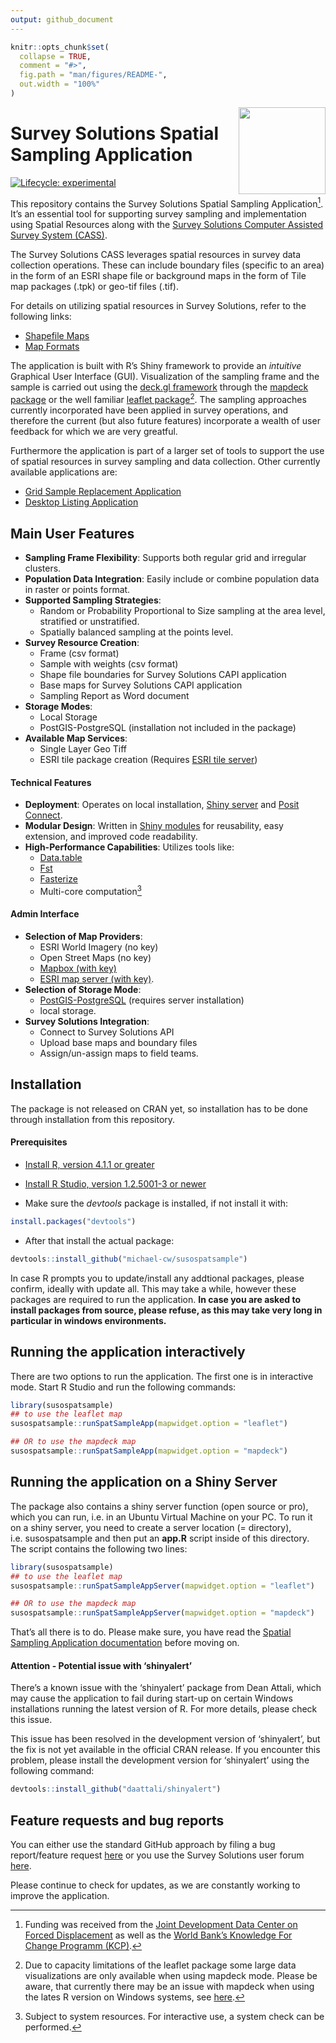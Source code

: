 ```yaml
---
output: github_document
---
```


<!-- README.md is generated from README.Rmd. Please edit that file -->

```r
knitr::opts_chunk$set(
  collapse = TRUE,
  comment = "#>",
  fig.path = "man/figures/README-",
  out.width = "100%"
)
```

<a href='https://docs.mysurvey.solutions/'><img src="man/img/susospatial.png" align="right" height="139"/></a>
 
# Survey Solutions Spatial Sampling Application

<!-- badges: start -->
[![Lifecycle: experimental](https://img.shields.io/badge/lifecycle-experimental-orange.svg)](https://lifecycle.r-lib.org/articles/stages.html#experimental)
<!-- badges: end -->

<div align="justify">
This repository contains the Survey Solutions Spatial Sampling Application[^1]. It's an essential tool for supporting survey sampling and implementation using Spatial Resources along with the [Survey Solutions Computer Assisted Survey System (CASS)](https://mysurvey.solutions/en/).

The Survey Solutions CASS leverages spatial resources in survey data collection operations. These can include boundary files (specific to an area) in the form of an ESRI shape file or background maps in the form of Tile map packages (.tpk) or geo-tif files (.tif).

For details on utilizing spatial resources in Survey Solutions, refer to the following links:

- [Shapefile Maps](https://docs.mysurvey.solutions/interviewer/special/shape-file-overlay/)
- [Map Formats](https://docs.mysurvey.solutions/headquarters/mapsmanage/map-formats/)

The application is built with R's Shiny framework to provide an *intuitive* Graphical User Interface (GUI). Visualization of the sampling frame and the sample is carried out using the [deck.gl framework](https://deck.gl) through the [mapdeck package](https://cran.r-project.org/web/packages/mapdeck/vignettes/mapdeck.html) or the well familiar [leaflet package](https://rstudio.github.io/leaflet/)[^2]. The sampling approaches currently incorporated have been applied in survey operations, and therefore the current (but also future features) incorporate a wealth of user feedback for which we are very greatful.

Furthermore the application is part of a larger set of tools to support the use of spatial resources in survey sampling and data collection. Other currently available applications are:

- [Grid Sample Replacement Application](https://github.com/michael-cw/susogrdframe)
- [Desktop Listing Application](https://github.com/michael-cw/susolisting)


## Main User Features

- **Sampling Frame Flexibility**: Supports both regular grid and irregular clusters.
- **Population Data Integration**: Easily include or combine population data in raster or points format.
- **Supported Sampling Strategies**:
    - Random or Probability Proportional to Size sampling at the area level, stratified or unstratified.
    - Spatially balanced sampling at the points level.
- **Survey Resource Creation**: 
    - Frame (csv format)
    - Sample with weights (csv format)
    - Shape file boundaries for Survey Solutions CAPI application
    - Base maps for Survey Solutions CAPI application
    - Sampling Report as Word document
- **Storage Modes**:
    - Local Storage
    - PostGIS-PostgreSQL (installation not included in the package)
- **Available Map Services**:
    - Single Layer Geo Tiff
    - ESRI tile package creation (Requires [ESRI tile server](https://developers.arcgis.com/documentation/mapping-apis-and-services/data-hosting/services/image-tile-service/))
    

#### Technical Features

- **Deployment**: Operates on local installation, [Shiny server](https://posit.co/products/open-source/shinyserver/) and [Posit Connect](https://posit.co/products/enterprise/connect/).
- **Modular Design**: Written in [Shiny modules](https://shiny.posit.co/r/articles/improve/modules/) for reusability, easy extension, and improved code readability.
- **High-Performance Capabilities**: Utilizes tools like:
    - [Data.table](https://cran.r-project.org/web/packages/data.table/vignettes/datatable-intro.html) 
    - [Fst](http://www.fstpackage.org/)
    - [Fasterize](https://cran.r-project.org/web/packages/fasterize/vignettes/using-fasterize.html)
    - Multi-core computation[^3] 

#### Admin Interface

- **Selection of Map Providers**: 
    - ESRI World Imagery (no key) 
    - Open Street Maps (no key) 
    - [Mapbox (with key)](https://www.mapbox.com/)
    - [ESRI map server (with key)](https://developers.arcgis.com/documentation/mapping-apis-and-services/data-hosting/services/image-tile-service/).
- **Selection of Storage Mode**: 
    - [PostGIS-PostgreSQL](https://postgis.net/) (requires server installation)
    - local storage.
- **Survey Solutions Integration**:
    - Connect to Survey Solutions API
    - Upload base maps and boundary files
    - Assign/un-assign maps to field teams.


## Installation

The package is not released on CRAN yet, so installation has to be done through installation from this repository.

#### Prerequisites

* [Install R, version 4.1.1 or greater](https://cran.r-project.org/mirrors.html)

* [Install R Studio, version 1.2.5001-3 or newer](https://posit.co/download/rstudio-desktop/)

* Make sure the *devtools* package is installed, if not install it with:

```r
install.packages("devtools")

```

* After that install the actual package:

```r
devtools::install_github("michael-cw/susospatsample")

```

In case R prompts you to update/install any addtional packages, please confirm, ideally with update all. This may take a while, however these packages are required to run the application. **In case you are asked to install packages from source, please refuse, as this may take very long in particular in windows environments.**



## Running the application interactively

There are two options to run the application. The first one is in interactive mode. Start R Studio and run the following commands:


```r
library(susospatsample)
## to use the leaflet map
susospatsample::runSpatSampleApp(mapwidget.option = "leaflet")

## OR to use the mapdeck map
susospatsample::runSpatSampleApp(mapwidget.option = "mapdeck")

```


## Running the application on a Shiny Server

The package also contains a shiny server function (open source or pro), which you can run, i.e. in an Ubuntu Virtual Machine on your PC. To run it on a shiny server, you need to create a server location (= directory), i.e. susospatsample and then put an **app.R** script inside of this directory. The script contains the following two lines:

```r
library(susospatsample)
## to use the leaflet map
susospatsample::runSpatSampleAppServer(mapwidget.option = "leaflet")

## OR to use the mapdeck map
susospatsample::runSpatSampleAppServer(mapwidget.option = "mapdeck")

```


That's all there is to do. Please make sure, you have read the [Spatial Sampling Application documentation](https://datanalytics.worldbank.org/SpatialSamplingManual/) before moving on.


#### Attention - Potential issue with ‘shinyalert’

There’s a known issue with the ‘shinyalert’ package from Dean Attali, which may cause the application to fail during start-up on certain Windows installations running the latest version of R. For more details, please check this issue.

This issue has been resolved in the development version of ‘shinyalert’, but the fix is not yet available in the official CRAN release. If you encounter this problem, please install the development version for ‘shinyalert’ using the following command:

```r
devtools::install_github("daattali/shinyalert")

```

## Feature requests and bug reports

You can either use the standard GitHub approach by filing a bug report/feature request [here](https://github.com/michael-cw/SurveySolutionsAPI/issues) or you use the Survey Solutions user forum [here](https://forum.mysurvey.solutions/c/api/13).

Please continue to check for updates, as we are constantly working to improve the application.

[^1]: Funding was received from the [Joint Development Data Center on Forced Displacement](https://www.jointdatacenter.org/) as well as the [World Bank's Knowledge For Change Programm (KCP)](https://www.worldbank.org/en/programs/knowledge-for-change/brief/2022-knowledge-for-change-call-for-proposals-and-application-procedures).

[^2]: Due to capacity limitations of the leaflet package some large data visualizations are only available when using mapdeck mode. Please be aware, that currently there may be an issue with mapdeck when using the lates R version on Windows systems, see [here](https://github.com/SymbolixAU/mapdeck/issues/359).

[^3]: Subject to system resources. For interactive use, a system check can be performed.

</div>

